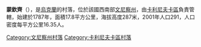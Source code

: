 {{coord|49|36|47|N|28|35|49|E|scale:30000|display=title}}

'''蒙欽齊'''（{{lang-uk|Мончинці}}），是[[烏克蘭|烏克蘭]]的村落，位於該國西南部[[文尼察州|文尼察州]]，由[[卡利尼夫卡區|卡利尼夫卡區]]負責管轄，始建於1787年，面積17.8平方公里，海拔高度287米，2001年人口291，人口密度每平方公里16.35人。

[[Category:文尼察州村落|Category:文尼察州村落]]
[[Category:卡利尼夫卡區村落|Category:卡利尼夫卡區村落]]


{{Vinnytsia-geo-stub}}